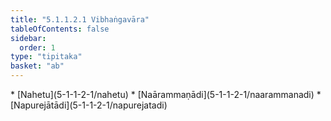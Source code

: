 ```yaml
---
title: "5.1.1.2.1 Vibhaṅgavāra"
tableOfContents: false
sidebar:
  order: 1
type: "tipitaka"
basket: "ab"
---
```



<DynamicBreadcrumb />



<TableOfContents>
* [Nahetu](5-1-1-2-1/nahetu)
* [Naārammaṇādi](5-1-1-2-1/naarammanadi)
* [Napurejātādi](5-1-1-2-1/napurejatadi)
</TableOfContents>